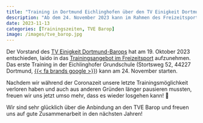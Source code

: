 ```yaml
---
title: "Training in Dortmund Eichlinghofen über den TV Einigkeit Dortmund-Barop"
description: "Ab dem 24. November 2023 kann im Rahmen des Freizeitsportangebots des TVE Barops endlich wieder trainiert werden!"
date: 2023-11-13
categories: [Trainingszeiten, TVE Barop]
image: /images/tve_barop.jpg
---
```


Der Vorstand des [TV Einigkeit Dortmund-Barops](https://www.tve-barop.de/) hat am 19.
Oktober 2023 entschieden, Iaido in das [Trainingsangebot im Freizeitsport](https://www.tve-barop.de/freizeitsport.html) aufzunehmen.
Das erste Training in der Eichlinghofer Grundschule (Stortsweg 52, 44227 Dortmund, [{{< fa brands google >}}](https://maps.app.goo.gl/N6KBVVVCBQbx5bF79 "Wegbeschreibung Google Maps")) kann am 24.
November starten.

Nachdem wir während der Coronazeit unsere letzte Trainingsmöglichkeit verloren haben und auch aus anderen Gründen länger pausieren mussten, freuen wir uns jetzt umso mehr, dass es wieder losgehen kann!
🤩

Wir sind sehr glücklich über die Anbindung an den TVE Barop und freuen uns auf gute Zusammenarbeit in den nächsten Jahren!
